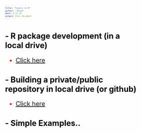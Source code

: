 ```yaml
---
title: "Topics in R"
author: "Jason"
date: 6.11.18
output: html_document
---
```


<style type="text/css">
.main-container {
  max-width: 1200px;
  margin-left: 100px;
  margin-right: 0;
}
body{ /* Normal  */
      font-size: 12px;
      margin: 0px;
  }
td {  /* Table  */
  font-size: 8px;
  
}
h1.title {
  font-size: 30px;
  color: DarkRed;
}
h1 { /* Header 1 */
  font-size: 25px;
  color: Black;
}
h2 { /* Header 2 */
    font-size: 25px;
  color: Black;
}
h3 { /* Header 3 */
  background: #cce5ff;
  font-size: 18px;
  font-family: "Times New Roman", Times, serif;
  color: DarkBlue;
}
code.r{ /* Code block */
    font-size: 12px;
}
pre { /* Code block - determines code spacing between lines */
    font-size: 8px;
}

ol { /* ordered list style */
    font-size: 20px;font-weight:bold;}

ul {/* dot list style */
font-size: 20px; color:red;}


</style>


## - R package development (in a local drive)
-  [Click here](Package_Developement.html)

## - Building a private/public repository in local drive (or github) 
-  [Click here](Private_Repository.html)

## - Simple Examples..
